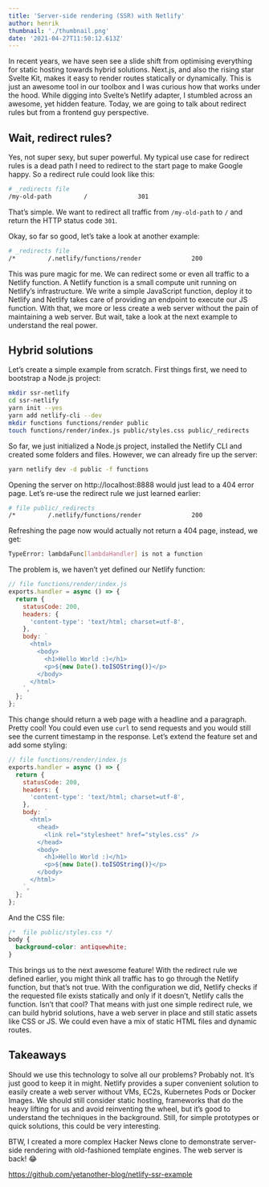 ```yaml
---
title: 'Server-side rendering (SSR) with Netlify'
author: henrik
thumbnail: './thumbnail.png'
date: '2021-04-27T11:50:12.613Z'
---
```


In recent years, we have seen see a slide shift from optimising everything for
static hosting towards hybrid solutions. Next.js, and also the rising star
Svelte Kit, makes it easy to render routes statically or dynamically. This is
just an awesome tool in our toolbox and I was curious how that works under the
hood. While digging into Svelte’s Netlify adapter, I stumbled across an awesome,
yet hidden feature. Today, we are going to talk about redirect rules but from a
frontend guy perspective.

## Wait, redirect rules?

Yes, not super sexy, but super powerful. My typical use case for redirect rules
is a dead path I need to redirect to the start page to make Google happy. So a
redirect rule could look like this:

```sh
# _redirects file
/my-old-path         /              301
```

That’s simple. We want to redirect all traffic from `/my-old-path` to `/` and
return the HTTP status code `301`.

Okay, so far so good, let’s take a look at another example:

```sh
# _redirects file
/*         /.netlify/functions/render              200
```

This was pure magic for me. We can redirect some or even all traffic to a
Netlify function. A Netlify function is a small compute unit running on
Netlify’s infrastructure. We write a simple JavaScript function, deploy it to
Netlify and Netlify takes care of providing an endpoint to execute our JS
function. With that, we more or less create a web server without the pain of
maintaining a web server. But wait, take a look at the next example to
understand the real power.

## Hybrid solutions

Let’s create a simple example from scratch. First things first, we need to
bootstrap a Node.js project:

```sh
mkdir ssr-netlify
cd ssr-netlify
yarn init --yes
yarn add netlify-cli --dev
mkdir functions functions/render public
touch functions/render/index.js public/styles.css public/_redirects
```

So far, we just initialized a Node.js project, installed the Netlify CLI and
created some folders and files. However, we can already fire up the server:

```sh
yarn netlify dev -d public -f functions
```

Opening the server on http://localhost:8888 would just lead to a 404 error page.
Let’s re-use the redirect rule we just learned earlier:

```sh
# file public/_redirects
/*         /.netlify/functions/render              200
```

Refreshing the page now would actually not return a 404 page, instead, we get:

```sh
TypeError: lambdaFunc[lambdaHandler] is not a function
```

The problem is, we haven’t yet defined our Netlify function:

```javascript
// file functions/render/index.js
exports.handler = async () => {
  return {
    statusCode: 200,
    headers: {
      'content-type': 'text/html; charset=utf-8',
    },
    body: `
      <html>
        <body>
          <h1>Hello World :)</h1>
          <p>${new Date().toISOString()}</p>
        </body>
      </html>
    `,
  };
};
```

This change should return a web page with a headline and a paragraph. Pretty
cool! You could even use `curl` to send requests and you would still see the
current timestamp in the response. Let’s extend the feature set and add some
styling:

```javascript
// file functions/render/index.js
exports.handler = async () => {
  return {
    statusCode: 200,
    headers: {
      'content-type': 'text/html; charset=utf-8',
    },
    body: `
      <html>
        <head>
          <link rel="stylesheet" href="styles.css" />
        </head>
        <body>
          <h1>Hello World :)</h1>
          <p>${new Date().toISOString()}</p>
        </body>
      </html>
    `,
  };
};
```

And the CSS file:

```css
/*  file public/styles.css */
body {
  background-color: antiquewhite;
}
```

This brings us to the next awesome feature! With the redirect rule we defined
earlier, you might think all traffic has to go through the Netlify function, but
that’s not true. With the configuration we did, Netlify checks if the requested
file exists statically and only if it doesn’t, Netlify calls the function. Isn’t
that cool? That means with just one simple redirect rule, we can build hybrid
solutions, have a web server in place and still static assets like CSS or JS. We
could even have a mix of static HTML files and dynamic routes.

## Takeaways

Should we use this technology to solve all our problems? Probably not. It’s just
good to keep it in might. Netlify provides a super convenient solution to easily
create a web server without VMs, EC2s, Kubernetes Pods or Docker Images. We
should still consider static hosting, frameworks that do the heavy lifting for
us and avoid reinventing the wheel, but it’s good to understand the techniques
in the background. Still, for simple prototypes or quick solutions, this could
be very interesting.

BTW, I created a more complex Hacker News clone to demonstrate server-side
rendering with old-fashioned template engines. The web server is back! 😂

https://github.com/yetanother-blog/netlify-ssr-example
